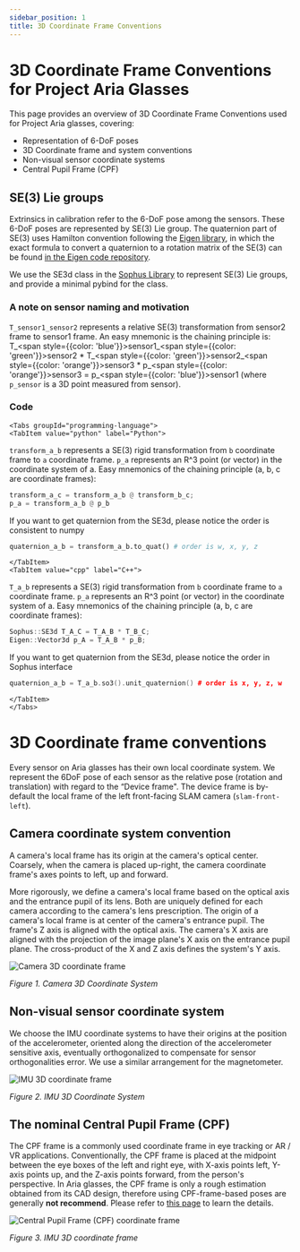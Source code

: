```yaml
---
sidebar_position: 1
title: 3D Coordinate Frame Conventions
---
```


# 3D Coordinate Frame Conventions for Project Aria Glasses

This page provides an overview of 3D Coordinate Frame Conventions used for Project Aria glasses, covering:
* Representation of 6-DoF poses
* 3D Coordinate frame and system conventions
* Non-visual sensor coordinate systems
* Central Pupil Frame (CPF)

## SE(3) Lie groups
Extrinsics in calibration refer to the 6-DoF pose among the sensors. These 6-DoF poses are represented by SE(3) Lie group. The quaternion part of SE(3) uses Hamilton convention following the [Eigen library](https://eigen.tuxfamily.org/), in which the exact formula to convert a quaternion to a rotation matrix of the SE(3) can be found [in the Eigen code repository](https://gitlab.com/libeigen/eigen/-/blob/master/Eigen/src/Geometry/Quaternion.h#L821-859).

We use the SE3d class in the [Sophus Library](https://github.com/strasdat/Sophus) to represent SE(3) Lie groups, and provide a minimal pybind for the class.


### A note on sensor naming and motivation
`T_sensor1_sensor2` represents a relative SE(3) transformation from sensor2 frame to sensor1 frame. An easy mnemonic is the chaining principle is: T\_<span style={{color: 'blue'}}>sensor1</span>\_<span style={{color: 'green'}}>sensor2</span> * T_<span style={{color: 'green'}}>sensor2</span>\_<span style={{color: 'orange'}}>sensor3</span> * p\_<span style={{color: 'orange'}}>sensor3</span> = p\_<span style={{color: 'blue'}}>sensor1</span> (where `p_sensor` is a 3D point measured from sensor).

### Code
```mdx-code-block
<Tabs groupId="programming-language">
<TabItem value="python" label="Python">
```
`transform_a_b` represents a SE(3) rigid transformation from `b` coordinate frame to `a` coordinate frame. `p_a` represents an R^3 point (or vector) in the coordinate system of a.
Easy mnemonics of the chaining principle (a, b, c are coordinate frames):
```python
transform_a_c = transform_a_b @ transform_b_c;
p_a = transform_a_b @ p_b
```

If you want to get quaternion from the SE3d, please notice the order is consistent to numpy
```python
quaternion_a_b = transform_a_b.to_quat() # order is w, x, y, z
```
```mdx-code-block
</TabItem>
<TabItem value="cpp" label="C++">
```
`T_a_b` represents a SE(3) rigid transformation from `b` coordinate frame to `a` coordinate frame. `p_a` represents an R^3 point (or vector) in the coordinate system of a.
Easy mnemonics of the chaining principle (a, b, c are coordinate frames):
```cpp
Sophus::SE3d T_A_C = T_A_B * T_B_C;
Eigen::Vector3d p_A = T_A_B * p_B;
```
If you want to get quaternion from the SE3d, please notice the order in Sophus interface
```cpp
quaternion_a_b = T_a_b.so3().unit_quaternion() # order is x, y, z, w
```
```mdx-code-block
</TabItem>
</Tabs>
```

# 3D Coordinate frame conventions

Every sensor on Aria glasses has their own local coordinate system. We represent the 6DoF pose of each sensor as the relative pose (rotation and translation) with regard to the  “Device frame". The device frame is by-default the local frame of the left front-facing SLAM camera (`slam-front-left`).


## Camera coordinate system convention

A camera's local frame has its origin at the camera's optical center. Coarsely, when the camera is placed up-right, the camera coordinate frame's axes points to left, up and forward.

More rigorously, we define a camera's local frame based on the optical axis and the entrance pupil of its lens. Both are uniquely defined for each camera according to the camera's lens prescription. The origin of a camera's local frame is at center of the camera's entrance pupil.
The frame's Z axis is aligned with the optical axis. The camera's X axis are aligned with the projection of the image plane's X axis on the entrance pupil plane. The cross-product of the X and Z axis defines the system's Y axis.

![Camera 3D coordinate frame](/img/docs-research-tools/projectariatools/camera_3d_coordinate_frame.png)

*Figure 1. Camera 3D Coordinate System*

## Non-visual sensor coordinate system

We choose the IMU coordinate systems to have their origins at the position of the accelerometer, oriented along the direction of the accelerometer sensitive axis, eventually orthogonalized to compensate for sensor orthogonalities error.
We use a similar arrangement for the magnetometer.

![IMU 3D coordinate frame](/img/docs-research-tools/projectariatools/imu_coordinate_frame.png)

*Figure 2. IMU 3D Coordinate System*

## The nominal Central Pupil Frame (CPF)

The CPF frame is a commonly used coordinate frame in eye tracking or AR / VR applications.
Conventionally, the CPF frame is placed at the midpoint between the eye boxes of the left and right eye, with X-axis points left, Y-axis points up, and the Z-axis points forward, from the person's perspective.
In Aria glasses, the CPF frame is only a rough estimation obtained from its CAD design, therefore using CPF-frame-based poses are generally **not recommend**. Please refer to [this page](/docs-technical-specs/coordinate/cpf-coor.mdx) to learn the details.

![Central Pupil Frame (CPF) coordinate frame](/img/docs-research-tools/projectariatools/cpf_coordinate_frame.png)

*Figure 3. IMU 3D coordinate frame*
